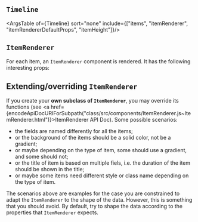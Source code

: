 
<Meta title="Features/Item Renderer/Doc"  />

## `Timeline`

<ArgsTable of={Timeline} sort="none" include={["items", "itemRenderer", "itemRendererDefaultProps", "itemHeight"]}/>

## `ItemRenderer`

For each item, an `ItemRenderer` component is rendered. It has the following interesting props:

<ArgsTable of={ItemRenderer} sort="none"/>

## Extending/overriding `ItemRenderer`

If you create your **own subclass of `ItemRenderer`**, you may override its functions (see <a href={encodeApiDocURIForSubpath("class/src/components/ItemRenderer.js~ItemRenderer.html")}>ItemRenderer API Doc</a>). Some possible scenarios:
* the fields are named differently for all the items;
* or the background of the items should be a solid color, not be a gradient;
* or maybe depending on the type of item, some should use a gradient, and some should not;
* or the title of item is based on multiple fiels, i.e. the duration of the item should be shown in the title;
* or maybe some items need different style or class name depending on the type of item.

The scenarios above are examples for the case you are constrained to adapt the `ItemRenderer` to the shape of the data. However, this is something that you should avoid. By default,
try to shape the data according to the properties that `ItemRenderer` expects.